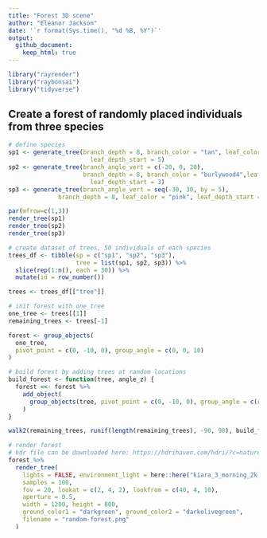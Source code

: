 ```yaml
---
title: "Forest 3D scene"
author: "Eleanor Jackson"
date: '`r format(Sys.time(), "%d %B, %Y")`'
output: 
  github_document:
    keep_html: true
---
```


```r
library("rayrender")
library("raybonsai")
library("tidyverse")
```

## Create a forest of randomly placed individuals from three species

```r
# define species
sp1 <- generate_tree(branch_depth = 8, branch_color = "tan", leaf_color = "chartreuse4",
                       leaf_depth_start = 5)
sp2 <- generate_tree(branch_angle_vert = c(-20, 0, 20), 
                     branch_depth = 8, branch_color = "burlywood4",leaf_color = "darkgreen",
                       leaf_depth_start = 3)
sp3 <- generate_tree(branch_angle_vert = seq(-30, 30, by = 5),
              branch_depth = 8, leaf_color = "pink", leaf_depth_start = 5)

par(mfrow=c(1,3))
render_tree(sp1)
render_tree(sp2)
render_tree(sp3)
```

```r
# create dataset of trees, 50 individuals of each species
trees_df <- tibble(sp = c("sp1", "sp2", "sp3"),
                   tree = list(sp1, sp2, sp3)) %>%
  slice(rep(1:n(), each = 30)) %>%
  mutate(id = row_number())

trees <- trees_df[["tree"]]

# init forest with one tree
one_tree <- trees[[1]]
remaining_trees <- trees[-1]

forest <- group_objects(
  one_tree,
  pivot_point = c(0, -10, 0), group_angle = c(0, 0, 10)
)

# build forest by adding trees at random locations
build_forest <- function(tree, angle_z) {
  forest <<- forest %>%
    add_object(
      group_objects(tree, pivot_point = c(0, -10, 0), group_angle = c(runif(1, -90, 90), runif(1, -90, 90), angle_z))
    )
}

walk2(remaining_trees, runif(length(remaining_trees), -90, 90), build_forest)

# render forest
# hdr file can be downloaded here: https://hdrihaven.com/hdri/?c=nature&h=kiara_3_morning
forest %>%
  render_tree(
    lights = FALSE, environment_light = here::here("kiara_3_morning_2k.hdr"),
    samples = 100,
    fov = 20, lookat = c(2, 4, 2), lookfrom = c(40, 4, 10),
    aperture = 0.5,
    width = 1200, height = 800,
    ground_color1 = "darkgreen", ground_color2 = "darkolivegreen",
    filename = "random-forest.png"
  )
```
